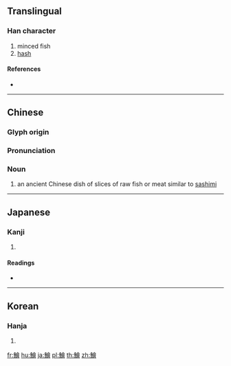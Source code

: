 {{character info/new}}
{{also|鲙}}
==Translingual==
{{Han simplified forms|鱠|𩷆|鲙|ex=y}}

===Han character===
{{Han char|rn=195|rad=魚|as=13|sn=24|four=28366|canj=NFOMA|ids=⿰魚會}}

# minced fish
# [[hash]]

====References====
* {{Han ref|kx=1479.020|dkj=46530|dj=2010.280|hdz=74717.130|uh=9C60|ud=40032|bh=F8DB|bd=63707}}

----

==Chinese==
{{zh-forms|s=鲙}}

===Glyph origin===
{{Han etym}}

===Pronunciation===
{{zh-pron
|m=kuài
|c=kui2,kui3
|h=pfs=
|md=
|mn=
|w=
|mc=y
|oc=y
|cat=n
}}

===Noun===
{{zh-noun}}

# an ancient Chinese dish of slices of raw fish or meat similar to [[sashimi]]

{{zh-cat|Foods}}

----

==Japanese==

===Kanji===
{{ja-kanji|grade=|rs=魚13|style=ky|shin=𩷆}}

# {{defn|lang=ja|sort=魚13}}

====Readings====
* {{ja-readings|on=[[かい]] (kai)|kun=[[なます]] (namasu)}}

----

==Korean==

===Hanja===
{{ko-hanja|hangeul=회|eumhun=|rv=hoe|mr=hoe|y=hoy}}

# {{defn|lang=ko|sort=魚13}}

[[fr:鱠]]
[[hu:鱠]]
[[ja:鱠]]
[[pl:鱠]]
[[th:鱠]]
[[zh:鱠]]